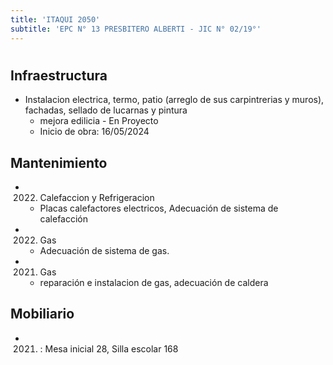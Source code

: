 ```yaml
---
title: 'ITAQUI 2050'
subtitle: 'EPC N° 13 PRESBITERO ALBERTI - JIC N° 02/19°'
---
```


#
## Infraestructura

* Instalacion electrica, termo, patio (arreglo de sus carpintrerias y muros), fachadas, sellado de lucarnas y pintura 
    + mejora edilicia - En Proyecto 
    + Inicio de obra: 16/05/2024 






## Mantenimiento

*  (2022) Calefaccion y Refrigeracion 
    + Placas calefactores electricos, Adecuación de sistema de calefacción

*  (2022) Gas 
    + Adecuación de sistema de gas.

*  (2021) Gas 
    + reparación e instalacion de gas, adecuación de caldera





## Mobiliario

*  (2021) : Mesa inicial 28, Silla escolar 168 



